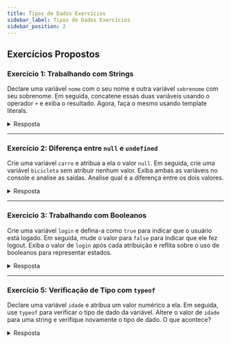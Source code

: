 ```yaml
---
title: Tipos de Dados Exercícios
sidebar_label: Tipos de Dados Exercícios
sidebar_position: 2
---
```



## Exercícios Propostos

### Exercício 1: Trabalhando com Strings
Declare uma variável `nome` com o seu nome e outra variável `sobrenome` com seu sobrenome. Em seguida, concatene essas duas variáveis usando o operador `+` e exiba o resultado. Agora, faça o mesmo usando template literals.

<details>
  <summary>Resposta</summary>
```js
  const nome = "Kevin";
const sobrenome = "Medeiros";
console.log(nome + " " + sobrenome); // Usando o operador +. Saída: "Kevin Medeiros"
console.log(`${nome} ${sobrenome}`); // Usando template literals. Saída: "Kevin Medeiros"
```
</details>

---

### Exercício 2: Diferença entre `null` e `undefined`
Crie uma variável `carro` e atribua a ela o valor `null`. Em seguida, crie uma variável `bicicleta` sem atribuir nenhum valor. Exiba ambas as variáveis no console e analise as saídas. Analise qual é a diferença entre os dois valores.

<details>
  <summary>Resposta</summary>
  ```js
  let carro = null;
let bicicleta;
console.log(carro); // Saída: null
console.log(bicicleta); // Saída: undefined
// `carro` é definido como intencionalmente vazio, enquanto `bicicleta` não recebeu nenhum valor.
```
</details>

---

### Exercício 3: Trabalhando com Booleanos
Crie uma variável `login` e defina-a como `true` para indicar que o usuário está logado. Em seguida, mude o valor para `false` para indicar que ele fez logout. Exiba o valor de `login` após cada atribuição e reflita sobre o uso de booleanos para representar estados.

<details>
  <summary>Resposta</summary>
  ```js
  let login = true;
console.log(login); // Saída: true

login = false;
console.log(login); // Saída: false
// Booleanos são úteis para indicar estados de "sim/não" ou "ativado/desativado".
```
</details>

---

### Exercício 4: Operação com Numbers
Declare uma variável `precoProduto` com um valor numérico, por exemplo, 49.99. Em seguida, crie uma variável `quantidade` e atribua um número inteiro a ela. Multiplique `precoProduto` por `quantidade` e exiba o resultado, representando o valor total da compra.

<details>
  <summary>Resposta</summary>
  ```js
  const precoProduto = 49.99;
const quantidade = 3;
const totalCompra = precoProduto * quantidade;
console.log(totalCompra); // Saída: 149.97
```
</details>

---

### Exercício 5: Verificação de Tipo com `typeof`
Declare uma variável `idade` e atribua um valor numérico a ela. Em seguida, use `typeof` para verificar o tipo de dado da variável. Altere o valor de `idade` para uma string e verifique novamente o tipo de dado. O que acontece?

<details>
  <summary>Resposta</summary>
  ```js
  let idade = 25;
console.log(typeof idade); // Saída: "number"

idade = "25";
console.log(typeof idade); // Saída: "string"
// O tipo de `idade` mudou de `number` para `string` ao mudar o valor.
```
</details>
